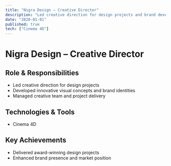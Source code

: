 ```yaml
---
title: "Nigra Design – Creative Director"
description: "Led creative direction for design projects and brand development."
date: "2020-01-01"
published: true
tech: ["Cinema 4D"]
---
```


# Nigra Design – Creative Director

## Role & Responsibilities
- Led creative direction for design projects
- Developed innovative visual concepts and brand identities
- Managed creative team and project delivery

## Technologies & Tools
- Cinema 4D

## Key Achievements
- Delivered award-winning design projects
- Enhanced brand presence and market position 
